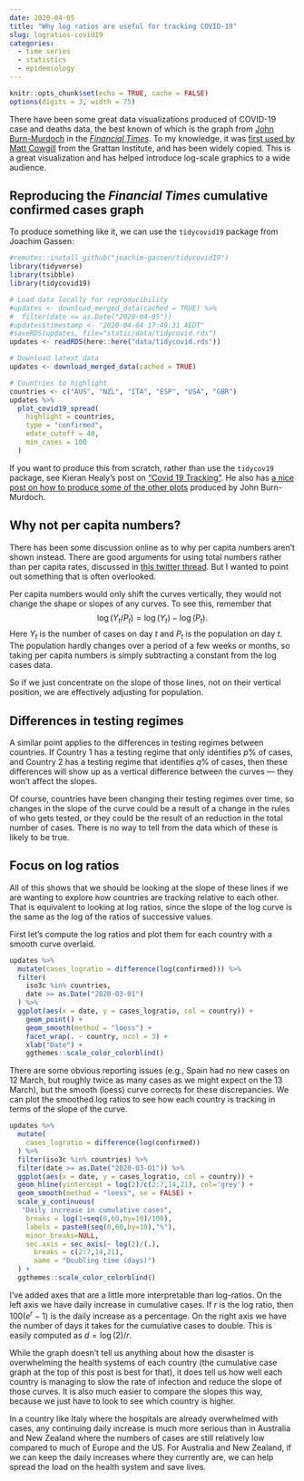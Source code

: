 ```yaml
---
date: 2020-04-05
title: "Why log ratios are useful for tracking COVID-19"
slug: logratios-covid19
categories:
  - time series
  - statistics
  - epidemiology
---
```


```r
knitr::opts_chunk$set(echo = TRUE, cache = FALSE)
options(digits = 3, width = 75)
```

There have been some great data visualizations produced of COVID-19 case and deaths data, the best known of which is the graph from [John Burn-Murdoch](https://twitter.com/jburnmurdoch) in the [*Financial Times*](https://www.ft.com/coronavirus-latest). To my knowledge, it was [first used by Matt Cowgill](https://blog.grattan.edu.au/2020/03/australian-governments-can-choose-to-slow-the-spread-of-coronavirus-but-they-must-act-immediately/) from the Grattan Institute, and has been widely copied. This is a great visualization and has helped introduce log-scale graphics to a wide audience.

## Reproducing the *Financial Times* cumulative confirmed cases graph

To produce something like it, we can use the `tidycovid19` package from Joachim Gassen:

```r
#remotes::install_github("joachim-gassen/tidycovid19")
library(tidyverse)
library(tsibble)
library(tidycovid19)
```

```r
# Load data locally for reproducibility
#updates <- download_merged_data(cached = TRUE) %>%
#  filter(date <= as.Date("2020-04-05"))
#updates$timestamp <- "2020-04-04 17:49:31 AEDT"
#saveRDS(updates, file="static/data/tidycovid.rds")
updates <- readRDS(here::here("data/tidycovid.rds"))
```

```r
# Download latest data
updates <- download_merged_data(cached = TRUE)
```

```r
# Countries to highlight
countries <- c("AUS", "NZL", "ITA", "ESP", "USA", "GBR")
updates %>%
  plot_covid19_spread(
    highlight = countries,
    type = "confirmed",
    edate_cutoff = 40,
    min_cases = 100
  )
```

If you want to produce this from scratch, rather than use the `tidycov19` package, see Kieran Healy's post on ["Covid 19 Tracking"](https://kieranhealy.org/blog/archives/2020/03/21/covid-19-tracking/). He also has [a nice post on how to produce some of the other plots](https://kieranhealy.org/blog/archives/2020/03/27/a-covid-small-multiple/) produced by John Burn-Murdoch.

## Why not per capita numbers?

There has been some discussion online as to why per capita numbers aren't shown instead. There are good arguments for using total numbers rather than per capita rates, discussed in [this twitter thread](https://twitter.com/jburnmurdoch/status/1242904596856614912). But I wanted to point out something that is often overlooked.

Per capita numbers would only shift the curves vertically, they would not change the shape or slopes of any curves. To see this, remember that
$$
\log (Y_t/P_t) = \log(Y_t) - \log(P_t).
$$
Here $Y_t$ is the number of cases on day $t$ and $P_t$ is the population on day $t$. The population hardly changes over a period of a few weeks or months, so taking per capita numbers is simply subtracting a constant from the log cases data.

So if we just concentrate on the slope of those lines, not on their vertical position, we are effectively adjusting for population.

## Differences in testing regimes

A similar point applies to the differences in testing regimes between countries. If Country 1 has a testing regime that only identifies $p$% of cases, and Country 2 has a testing regime that identifies $q$% of cases, then these differences will show up as a vertical difference between the curves --- they won't affect the slopes.

Of course, countries have been changing their testing regimes over time, so changes in the slope of the curve could be a result of a change in the rules of who gets tested, or they could be the result of an reduction in the total number of cases. There is no way to tell from the data which of these is likely to be true.

## Focus on log ratios

All of this shows that we should be looking at the slope of these lines if we are wanting to explore how countries are tracking relative to each other. That is equivalent to looking at log ratios, since the slope of the log curve is the same as the log of the ratios of successive values.

First let's compute the log ratios and plot them for each country with a smooth curve overlaid.

```r
updates %>%
  mutate(cases_logratio = difference(log(confirmed))) %>%
  filter(
    iso3c %in% countries,
    date >= as.Date("2020-03-01")
  ) %>%
  ggplot(aes(x = date, y = cases_logratio, col = country)) +
    geom_point() +
    geom_smooth(method = "loess") +
    facet_wrap(. ~ country, ncol = 3) +
    xlab("Date") +
    ggthemes::scale_color_colorblind()
```

There are some obvious reporting issues (e.g., Spain had no new cases on 12 March, but roughly twice as many cases as we might expect on the 13 March), but the smooth (loess) curve corrects for these discrepancies. We can plot the smoothed log ratios to see how each country is tracking in terms of the slope of the curve.


```r
updates %>%
  mutate(
    cases_logratio = difference(log(confirmed))
  ) %>%
  filter(iso3c %in% countries) %>%
  filter(date >= as.Date("2020-03-01")) %>%
  ggplot(aes(x = date, y = cases_logratio, col = country)) +
  geom_hline(yintercept = log(2)/c(2:7,14,21), col='grey') +
  geom_smooth(method = "loess", se = FALSE) +
  scale_y_continuous(
   "Daily increase in cumulative cases",
    breaks = log(1+seq(0,60,by=10)/100),
    labels = paste0(seq(0,60,by=10),"%"),
    minor_breaks=NULL,
    sec.axis = sec_axis(~ log(2)/(.),
      breaks = c(2:7,14,21),
      name = "Doubling time (days)")
  ) +
  ggthemes::scale_color_colorblind()
```

I've added axes that are a little more interpretable than log-ratios. On the left axis we have daily increase in cumulative cases. If $r$ is the log ratio, then $100(e^r-1)$ is the daily increase as a percentage. On the right axis we have the number of days it takes for the cumulative cases to double. This is easily computed as $d=\log(2)/r$.

While the graph doesn't tell us anything about how the disaster is overwhelming the health systems of each country (the cumulative case graph at the top of this post is best for that), it does tell us how well each country is managing to slow the rate of infection and reduce the slope of those curves. It is also much easier to compare the slopes this way, because we just have to look to see which country is higher.

In a country like Italy where the hospitals are already overwhelmed with cases, any continuing daily increase is much more serious than in Australia and New Zealand where the numbers of cases are still relatively low compared to much of Europe and the US. For Australia and New Zealand, if we can keep the daily increases where they currently are, we can help spread the load on the health system and save lives.
